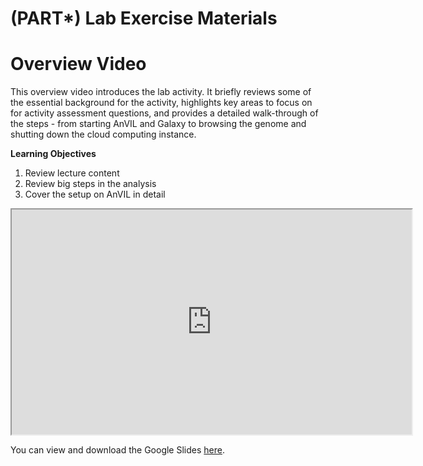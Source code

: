 # (PART\*) Lab Exercise Materials {-}

# Overview Video

This overview video introduces the lab activity. It briefly reviews some of the essential background for the activity, highlights key areas to focus on for activity assessment questions, and provides a detailed walk-through of the steps - from starting AnVIL and Galaxy to browsing the genome and shutting down the cloud computing instance. 

**Learning Objectives**

1. Review lecture content
1. Review big steps in the analysis
1. Cover the setup on AnVIL in detail

<iframe src="https://youtu.be/rYakA0oxq9Y" width="640" height="360" allow="autoplay"></iframe>

You can view and download the Google Slides [here](https://docs.google.com/presentation/d/182AOzMaiyrreinnsRX2VhH7YsVgvAp4xtIB_7Mzmk6I/edit?usp=sharing).
